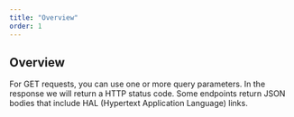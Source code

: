 ```yaml
---
title: "Overview"
order: 1
---
```


## Overview

For GET requests, you can use one or more query parameters. In the response we will return a HTTP status code. Some endpoints return JSON bodies that include HAL (Hypertext Application Language) links.
